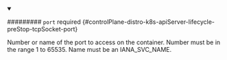 


<details className="config-field" data-expandable="true" open>
<summary>

######### `port` <span className="config-field-required" data-required="false">required</span> <span className="config-field-type"></span> <span className="config-field-default"></span> <span className="config-field-enum"></span> {#controlPlane-distro-k8s-apiServer-lifecycle-preStop-tcpSocket-port}

Number or name of the port to access on the container.
Number must be in the range 1 to 65535.
Name must be an IANA_SVC_NAME.

</summary>

<PartialPortreference />


</details>
